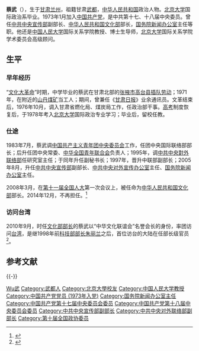 {{Infobox officeholder
| 图像        = Voa chinese Cai Wu China Culture Minister 6sept10 300.jpg
| 图像说明    = 蔡武
| 职务1       = [[中国人民政治协商会议全国委员会外事委员会|中国人民政治协商会议全国委员会外事委员会]]副主任
| 就任日期1   = 2015年2月
| 卸任日期1   = 2018年3月
| 前任1       = 
| 继任1       = 
| 1blankname1 = 主任
| 1namedata1  = [[潘云鹤|潘云鹤]]
| 职务2       = [[中华人民共和国文化部|中华人民共和国文化部]]部长
| 就任日期2   = 2008年3月17日
| 卸任日期2   = 2014年12月28日
| 前任2       = [[孙家正|孙家正]]
| 继任2       = [[雒树刚|雒树刚]]
| 总理2       = [[温家宝|温家宝]]{{to}}[[李克强|李克强]]
| 职务3       = [[中共中央宣传部|中共中央宣传部]]副部长
| 就任日期3   = 2005年6月
| 卸任日期3   = 2014年12月
| 1blankname3 = 部长
| 1namedata3  = [[刘奇葆|刘奇葆]]
| 前任3       = 
| 继任3       = 
| 职务4       = 中共对外宣传办公室主任
| 就任日期4   = 2005年8月6日－
| 卸任日期4   = 2008年3月30日
| 前任4       = [[赵启正|赵启正]]
| 继任4       = [[王晨_(政治人物)|王晨]]
| 职务5       = [[国务院新闻办公室|国务院新闻办公室]]主任
| 就任日期5   = 2005年8月6日
| 卸任日期5   = 2008年3月30日
| 前任5       = 赵启正
| 继任5       = 王晨
| 职务6       = [[中共中央对外联络部|中共中央对外联络部]]副部长
| 就任日期6   = 1997年6月
| 卸任日期6   = 2005年6月
| 1blankname6 = 部长
| 1namedata6  = [[戴秉国|戴秉国]]{{to}}[[王家瑞|王家瑞]]
| 前任6       = 
| 继任6       = 
| 职务7       = 
| 就任日期7   = 
| 卸任日期7   = 
| 前任7       = 
| 继任7       = 
| 职务8       = 
| 就任日期8   = 
| 卸任日期8   = 
| 前任8       = 
| 继任8       = 
| 姓名        = 蔡武
| 原名        = 
| 出生日期    = {{birth year and age|1949|10}}
| 出生地点    = {{PRC}}[[陕甘宁边区政府|陝甘寧邊區]][[甘肅行政公署|甘肃省]][[兰州市|兰州市]]
| 逝世日期    = <!-- {{death date and age|}}（死亡在前，出生在后）{{death year and age| }} -->
| 逝世地点    = 
| 政党        = {{CPC}}
| 职业        = 官员
| 父母        = 
| 配偶        = <!--{{marriage|姓名|}} -->
| 子女        = 
| 亲属        = 
| 信仰        = 
| 母校        = [[北京大学|北京大学]]
| 网站        = 
| 签名        = 
| 脚注        = 
}}
'''蔡武'''（{{bd|1949年|10月||catIdx=Cai蔡}}），生于[[甘肃省|甘肃]][[兰州市|兰州]]，祖籍甘肃[[武都郡|武都]]，[[中华人民共和国|中华人民共和国]]政治人物。[[北京大学|北京大学]]国际政治系毕业。1973年1月加入[[中国共产党|中国共产党]]，是中共第十七、十八届中央委员。曾任[[中共中央宣传部|中共中央宣传部]]副部长、[[中华人民共和国文化部|中华人民共和国文化部]]部长，[[国务院新闻办公室|国务院新闻办公室]]主任等职。他还是[[中国人民大学|中国人民大学]]国际关系学院教授、博士生导师，[[北京大学|北京大学]]国际关系学院学术委员会高级顾问。

== 生平 ==
=== 早年经历 ===
“[[文化大革命|文化大革命]]”时期，中学毕业的蔡武在甘肃北部的[[张掖市|张掖市]][[高台县|高台县]][[插队落户|插队劳动]]；1971年，在附近的[[山丹县|山丹煤矿]]当工人；期间，曾兼任《[[甘肃日报|甘肃日报]]》业余通讯员。文革结束后，1976年10月，调入甘肃省燃化局、煤炭局工作，任政治部干事。[[高考|高考]]制度恢复后，于1978年考入[[北京大学|北京大学]]国际政治专业学习；毕业后，留校任教。

=== 仕途 ===
1983年7月，蔡武调[[中国共产主义青年团中央委员会|中国共产主义青年团中央委员会]]工作，任团中央国际联络部部长；后升任团中央常委、[[中华全国青年联合会|中华全国青年联合会]]负责人；1995年，调[[中共中央對外联络部|中共中央對外联络部]]任研究室主任；于同年升任副秘书长；1997年，晋升中联部副部长；2005年8月，升任[[中共中央宣传部|中共中央宣传部]]副部长、[[中共中央对外宣传办公室|中共中央对外宣传办公室]]主任、[[国务院新闻办公室|国务院新闻办公室]]主任。

2008年3月，在[[第十一届全国人大|第十一届全国人大]]第一次会议上，被任命为[[中华人民共和国文化部|中华人民共和国文化部]]部长。2014年12月，不再担任。<ref>{{Cite web |url=http://news.ycwb.com/2014-12/28/content_8492267.htm |title=雒树刚任文化部部长 蔡武不再担任 |access-date=2014-12-28 |archive-url=https://web.archive.org/web/20141228145934/http://news.ycwb.com/2014-12/28/content_8492267.htm |archive-date=2014-12-28 |dead-url=yes }}</ref>

=== 访问台湾 ===
2010年9月，时任[[中华人民共和国文化部|文化部部长]]的蔡武以“中华文化联谊会”名誉会长的身份，率团访问[[台湾|台湾]]，是继1998年前[[中华人民共和国科学技术部|科技部部长]][[朱丽兰|朱丽兰]]之后，首位访台的大陆在任部长级官员<ref>{{Cite web |url=http://news.ifeng.com/taiwan/special/caiwufangtai/content-0/detail_2010_09/02/2415642_0.shtml |title=文化部长蔡武今起访台 两岸文化首长将首度会面 |accessdate=2014-12-28 |archive-date=2014-12-28 |archive-url=https://web.archive.org/web/20141228161928/http://news.ifeng.com/taiwan/special/caiwufangtai/content-0/detail_2010_09/02/2415642_0.shtml |dead-url=no }}</ref>。

== 参考文献==
{{Reflist}}

{{-}}
{{start box}}
{{s-gov|prc}}
{{s-before|[[孙家正|孙家正]]}}
{{s-title|[[中华人民共和国文化部|中华人民共和国文化部]]部长|2008年3月－2014年12月}}
{{s-after|[[雒树刚|雒树刚]]}}
{{s-before|[[赵启正|赵启正]]}}
{{s-title|[[国务院新闻办公室|国务院新闻办公室]]主任|2005年6月－2008年3月}}
{{s-after|[[王晨_(政治人物)|王晨]]}}
{{end box}}
{{中华人民共和国文化部部长}}
{{第12届国务院|部门首长}}
{{第11届国务院|部门首长}}
{{党政正部级以上干部曾有团系统经历者}}
{{中华全国青年联合会第七届委员会}}

{{Authority control}}
{{DEFAULTSORT:Cai蔡}}
[[Category:蔡姓|Wu武]]
[[Category:武都人|Category:武都人]]
[[Category:北京大學校友|Category:北京大學校友]]
[[Category:中国人民大学教授|Category:中国人民大学教授]]
[[Category:中国共产党党员_(1973年入党)|Category:中国共产党党员 (1973年入党)]]
[[Category:国务院新闻办公室主任|Category:国务院新闻办公室主任]]
[[Category:中国共产党第十七届中央委员会委员|Category:中国共产党第十七届中央委员会委员]]
[[Category:中国共产党第十八届中央委员会委员|Category:中国共产党第十八届中央委员会委员]]
[[Category:中共中央宣传部副部长|Category:中共中央宣传部副部长]]
[[Category:中共中央对外联络部副部长|Category:中共中央对外联络部副部长]]
[[Category:第十届全国政协委员|Category:第十届全国政协委员]]
